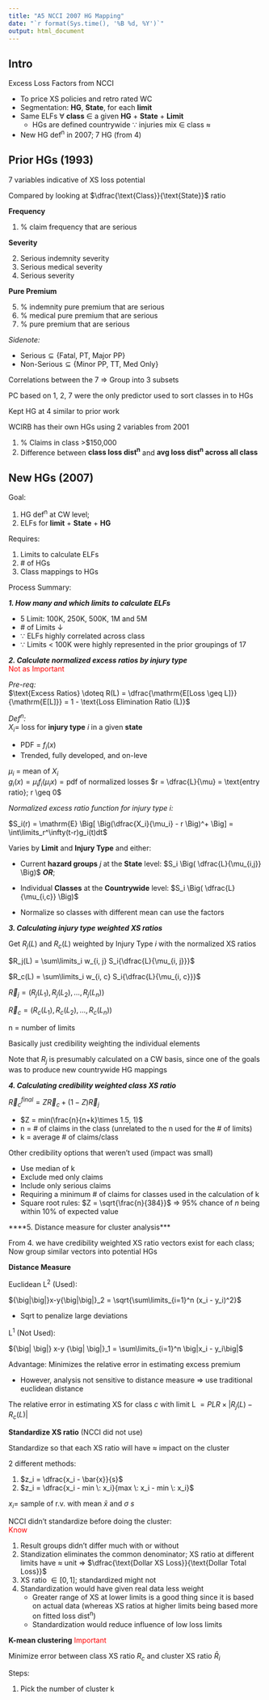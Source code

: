 ```yaml
---
title: "A5 NCCI 2007 HG Mapping"
date: "`r format(Sys.time(), '%B %d, %Y')`"
output: html_document
---
```


## Intro

Excess Loss Factors from NCCI

* To price XS policies and retro rated WC
* Segmentation: **HG**, **State**, for each **limit**
* Same ELFs $\forall$ **class** $\in$ a given **HG** + **State** + **Limit**
    * HGs are defined countrywide $\because$ injuries mix $\in$ class $\approx$
* New HG def^n^ in 2007; 7 HG (from 4)

## Prior HGs (1993)

7 variables indicative of XS loss potential  

Compared by looking at $\dfrac{\text{Class}}{\text{State}}$ ratio

**Frequency**

1. % claim frequency that are serious

**Severity**

2. Serious indemnity severity
3. Serious medical severity
4. Serious severity

**Pure Premium**

5. % indemnity pure premium that are serious
6. % medical pure premium that are serious
7. % pure premium that are serious

*Sidenote:*

* $\text{Serious} \subseteq \{ \text{Fatal, PT, Major PP}\}$
* $\text{Non-Serious} \subseteq \{ \text{Minor PP, TT, Med Only}\}$

Correlations between the 7 $\Rightarrow$ Group into 3 subsets

PC based on 1, 2, 7 were the only predictor used to sort classes in to HGs

Kept HG at 4 similar to prior work

WCIRB has their own HGs using 2 variables from 2001

1. % Claims in class >$150,000
2. Difference between **class loss dist^n^** and **avg loss dist^n^ across all class**

## New HGs (2007)

Goal:

1. HG def^n^ at CW level;
2. ELFs for **limit** + **State** + **HG**

Requires:

1. Limits to calculate ELFs
2. \# of HGs
3. Class mappings to HGs

Process Summary:

***1. How many and which limits to calculate ELFs***  

* 5 Limit: 100K, 250K, 500K, 1M and 5M  
* \# of Limits $\downarrow$
* $\because$ ELFs highly correlated across class
* $\because$ Limits < 100K were highly represented in the prior groupings of 17

***2. Calculate normalized excess ratios by injury type***  
<span style="color:red">Not as Important</span>

*Pre-req:*  
$\text{Excess Ratios} \doteq R(L) = \dfrac{\mathrm{E[Loss \geq L]}}{\mathrm{E[L]}} = 1 - \text{Loss Elimination Ratio (L)}$
    
*Def^n^:*  
$X_i =$ loss for **injury type** $i$ in a given **state**

* PDF = $f_i(x)$
* Trended, fully developed, and on-leve

$\mu_i$ = mean of $X_i$  
$g_i(x) = \mu_i f_i(\mu_i x) = \text{pdf of normalized losses}$
$r = \dfrac{L}{\mu} = \text{entry ratio}; r \geq 0$

*Normalized excess ratio function for injury type $i$:*

$S_i(r) = \mathrm{E} \Big[ \Big(\dfrac{X_i}{\mu_i} - r \Big)^+ \Big] = \int\limits_r^\infty(t-r)g_i(t)dt$

Varies by **Limit** and **Injury Type** and either:

* Current **hazard groups** $j$ at the **State** level: $S_i \Big( \dfrac{L}{\mu_{i,j}} \Big)$ ***OR***;
* Individual **Classes** at the **Countrywide** level: $S_i \Big( \dfrac{L}{\mu_{i,c}} \Big)$

* Normalize so classes with different mean can use the factors

***3. Calculating injury type weighted XS ratios***

Get $R_j(L)$ and $R_c(L)$ weighted by Injury Type $i$ with the normalized XS ratios

$R_j(L) = \sum\limits_i w_{i, j} S_i{\dfrac{L}{\mu_{i, j}}}$

$R_c(L) = \sum\limits_i w_{i, c} S_i{\dfrac{L}{\mu_{i, c}}}$

$\vec{R}_j = (R_j(L_1), R_j(L_2), \ldots, R_j(L_n))$

$\vec{R}_c = (R_c(L_1), R_c(L_2), \ldots, R_c(L_n))$

n = number of limits

Basically just credibility weighting the individual elements

Note that $R_j$ is presumably calculated on a CW basis, since one of the goals was to produce new countrywide HG mappings

***4. Calculating credibility weighted class XS ratio***

$\vec{R}^{final}_c = Z\vec{R}_c + (1-Z)\vec{R}_j$

* $Z = min(\frac{n}{n+k}\times 1.5, 1)$
* n = \# of claims in the class (unrelated to the n used for the # of limits)
* k = average \# of claims/class

Other credibility options that weren't used (impact was small)

* Use median of k
* Exclude med only claims
* Include only serious claims
* Requiring a minimum # of claims for classes used in the calculation of k
* Square root rules: $Z = \sqrt{\frac{n}{384}}$ $\Rightarrow$ 95% chance of $n$ being within 10% of expected value

****5. Distance measure for cluster analysis***

From 4. we have credibility weighted XS ratio vectors exist for each class; Now group similar vectors into potential HGs

**Distance Measure**

Euclidean L^2^ (Used):

${\big|\big|}x-y{\big|\big|}_2 = \sqrt{\sum\limits_{i=1}^n (x_i - y_i)^2}$

* Sqrt to penalize large deviations

L^1^ (Not Used):

${\big| \big|} x-y {\big| \big|}_1 = \sum\limits_{i=1}^n \big|x_i - y_i\big|$

Advantage: Minimizes the relative error in estimating excess premium

* However, analysis not sensitive to distance measure $\Rightarrow$ use traditional euclidean distance

The relative error in estimating XS for class $c$ with limit L $= PLR \times \big| R_j(L) - R_c(L) \big|$

**Standardize XS ratio** (NCCI did not use)

Standardize so that each XS ratio will have $\approx$ impact on the cluster

2 different methods:

1. $z_i = \dfrac{x_i - \bar{x}}{s}$
2. $z_i = \dfrac{x_i - min \: x_i}{max \: x_i - min \: x_i}$

$x_i =$ sample of r.v. with mean $\bar{x}$ and $\sigma \: s$

NCCI didn't standardize before doing the cluster:  
<span style="color:red">Know</span>

1. Result groups didn't differ much with or without
2. Standization eliminates the common denominator; XS ratio at different limits have $\approx$ unit $\Rightarrow$ $\dfrac{\text{Dollar XS Loss}}{\text{Dollar Total Loss}}$
3. XS ratio $\in [0,1]$; standardized might not
4. Standardization would have given real data less weight
    * Greater range of XS at lower limits is a good thing since it is based on actual data (whereas XS ratios at higher limits being based more on fitted loss dist^n^)
    * Standardization would reduce influence of low loss limits

**K-mean clustering** <span style="color:red">Important</span>

Minimize error between class XS ratio $R_c$ and cluster XS ratio $\bar{R}_i$

Steps:

1. Pick the number of cluster k

